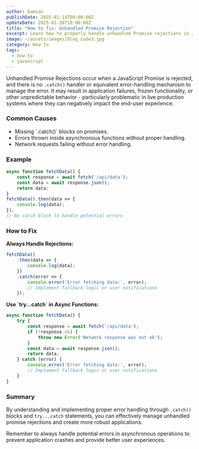 ```yaml
---
author: Damian
publishDate: 2025-01-14T00:00:00Z
updateDate: 2025-01-28T10:00:00Z
title: "How to fix: Unhandled Promise Rejection"
excerpt: Learn how to properly handle unhandled Promise rejections in JavaScript. Discover common causes, see practical examples, and implement effective solutions to prevent application failures.
image: ~/assets/images/blog_code3.jpg
category: How to
tags:
  - how-to
  - javascript
---
```


Unhandled Promise Rejections occur when a JavaScript Promise is rejected, and there is no `.catch()` handler or equivalent error-handling mechanism to manage the error.
It may result in application failures, frozen functionality, or other unpredictable behavior - particularly problematic in live production systems where they can negatively impact the end-user experience.

### **Common Causes**
- Missing \`.catch()\` blocks on promises.
- Errors thrown inside asynchronous functions without proper handling.
- Network requests failing without error handling.

### **Example**
~~~js
async function fetchData() {
    const response = await fetch('/api/data');
    const data = await response.json();
    return data;
}
fetchData().then(data => {
    console.log(data);
});
// No catch block to handle potential errors
~~~

### **How to Fix**
**Always Handle Rejections:**
  
~~~js
fetchData()
    .then(data => {
        console.log(data);
    })
    .catch(error => {
        console.error('Error fetching data:', error);
        // Implement fallback logic or user notifications
    });
~~~
  
**Use \`try...catch\` in Async Functions:**
  
~~~js
async function fetchData() {
    try {
        const response = await fetch('/api/data');
        if (!response.ok) {
            throw new Error('Network response was not ok');
        }
        const data = await response.json();
        return data;
    } catch (error) {
        console.error('Error fetching data:', error);
        // Implement fallback logic or user notifications
    }
}
~~~

### **Summary**

By understanding and implementing proper error handling through `.catch()` blocks and `try...catch` statements, you can effectively manage unhandled promise rejections and create more robust applications.

Remember to always handle potential errors in asynchronous operations to prevent application crashes and provide better user experiences.
